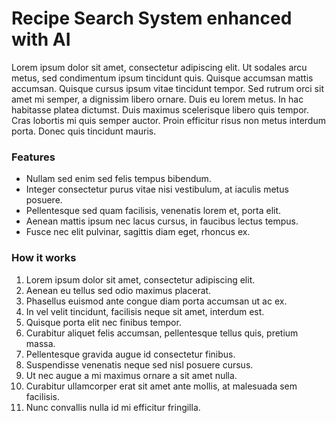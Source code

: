 # Recipe Search System enhanced with AI

Lorem ipsum dolor sit amet, consectetur adipiscing elit. Ut sodales arcu metus, sed condimentum ipsum tincidunt quis. Quisque accumsan mattis accumsan. Quisque cursus ipsum vitae tincidunt tempor. Sed rutrum orci sit amet mi semper, a dignissim libero ornare. Duis eu lorem metus. In hac habitasse platea dictumst. Duis maximus scelerisque libero quis tempor. Cras lobortis mi quis semper auctor. Proin efficitur risus non metus interdum porta. Donec quis tincidunt mauris.

### Features
- Nullam sed enim sed felis tempus bibendum.
- Integer consectetur purus vitae nisi vestibulum, at iaculis metus posuere.
- Pellentesque sed quam facilisis, venenatis lorem et, porta elit.
- Aenean mattis ipsum nec lacus cursus, in faucibus lectus tempus.
- Fusce nec elit pulvinar, sagittis diam eget, rhoncus ex.

### How it works
1. Lorem ipsum dolor sit amet, consectetur adipiscing elit.
2. Aenean eu tellus sed odio maximus placerat.
3. Phasellus euismod ante congue diam porta accumsan ut ac ex.
4. In vel velit tincidunt, facilisis neque sit amet, interdum est.
5. Quisque porta elit nec finibus tempor.
6. Curabitur aliquet felis accumsan, pellentesque tellus quis, pretium massa.
7. Pellentesque gravida augue id consectetur finibus.
8. Suspendisse venenatis neque sed nisl posuere cursus.
9. Ut nec augue a mi maximus ornare a sit amet nulla.
10. Curabitur ullamcorper erat sit amet ante mollis, at malesuada sem facilisis.
11. Nunc convallis nulla id mi efficitur fringilla.